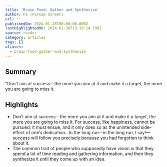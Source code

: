```yaml
---
title: 'Brain Food: Gather and Synthesize'
author: FS (Farnam Street)
url: ''
publishedOn: 2024-01-28T00:00:00.000Z
lastHighlightedOn: 2024-01-30T13:18:14.798Z
source: reader
category: articles
tags: []
aliases:
  - brain-food-gather-and-synthesize
---
```

## Summary

“Don’t aim at success—the more you aim at it and make it a target, the more you are going to miss it.

## Highlights
- Don’t aim at success—the more you aim at it and make it a target, the more you are going to miss it. For success, like happiness, cannot be pursued; it must ensue, and it only does so as the unintended side-effect of one’s dedication…In the long run—in the long run, I say!—success will follow you precisely because you had forgotten to think about it.
- The common trait of people who supposedly have vision is that they spend a lot of time reading and gathering information, and then they synthesize it until they come up with an idea.
